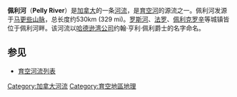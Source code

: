 {{unreferenced|time=2009-12-25T13:43:22+00:00}}
'''佩利河'''（'''Pelly River'''）是[[加拿大|加拿大]]的一条[[河流|河流]]，是[[育空河|育空河]]的源流之一。佩利河发源于[[马更些山脉|马更些山脉]]，总长度约530km (329 mi)。[[罗斯河|罗斯河]]、[[法羅_(加拿大)|法罗]]、[[佩利克罗辛|佩利克罗辛]]等城镇皆位于佩利河畔。该河流以[[哈德逊湾公司|哈德逊湾公司]]约翰·亨利·佩利爵士的名字命名。

== 参见 ==
* [[育空河流列表|育空河流列表]]
{{加拿大小作品}}

{{DEFAULTSORT:Pelly}}
[[Category:加拿大河流|Category:加拿大河流]]
[[Category:育空地區地理|Category:育空地區地理]]